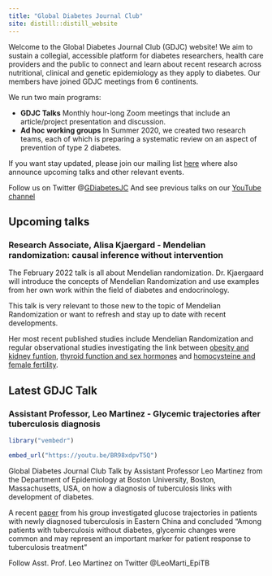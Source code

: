 ```yaml
---
title: "Global Diabetes Journal Club"
site: distill::distill_website
---
```


Welcome to the Global Diabetes Journal Club (GDJC) website! We aim to sustain a collegial, accessible platform for diabetes researchers, health care providers and the public to connect and learn about recent research across nutritional, clinical and genetic epidemiology as they apply to diabetes. Our members have joined GDJC meetings from 6 continents. 

We run two main programs:

  - **GDJC Talks** Monthly hour-long Zoom meetings that include an article/project presentation and discussion. 
  - **Ad hoc working groups** In Summer 2020, we created two research teams, each of which is preparing a systematic review on an aspect of prevention of type 2 diabetes. 
  
If you want stay updated, please join our mailing list [here](https://groups.google.com/g/global-diabetes-journal-club) where also announce upcoming talks and other relevant events.

Follow us on Twitter @[GDiabetesJC](https://twitter.com/gdiabetesjc)
And see previous talks on our [YouTube channel](https://www.youtube.com/channel/UCdBbu7haaggcoJqmhEx8cdg)

## Upcoming talks

### Research Associate, Alisa Kjaergard - Mendelian randomization: causal inference without intervention

The February 2022 talk is all about Mendelian randomization. Dr. Kjaergaard will introduce the concepts of Mendelian Randomization and use examples from her own work within the field of diabetes and endocrinology.

This talk is very relevant to those new to the topic of Mendelian Randomization or want to refresh and stay up to date with recent developments.

Her most recent published studies include Mendelian Randomization and regular observational studies investigating the link between [obesity and kidney funtion](https://academic.oup.com/clinchem/advance-article-abstract/doi/10.1093/clinchem/hvab249/6469631?redirectedFrom=fulltext&login=false), [thyroid function and sex hormones](https://link.springer.com/article/10.1007%2Fs10654-021-00721-z) and [homocysteine and female fertility](https://www.nature.com/articles/s41430-021-00898-2).

## Latest GDJC Talk

### Assistant Professor, Leo Martinez - Glycemic trajectories after tuberculosis diagnosis


```r

library("vembedr")

embed_url("https://youtu.be/BR98xdpvT5Q")

```

Global Diabetes Journal Club Talk by Assistant Professor Leo Martinez from the Department of Epidemiology at Boston University, Boston, Massachusetts, USA, on how a diagnosis of tuberculosis links with development of diabetes.

A recent [paper](https://doi.org/10.1164/rccm.202007-2634OC) from his group investigated glucose trajectories in patients with newly diagnosed tuberculosis in Eastern China and concluded "Among patients with tuberculosis without diabetes, glycemic changes were common and may represent an important marker for patient response to tuberculosis treatment"

Follow Asst. Prof. Leo Martinez on Twitter @LeoMarti_EpiTB
